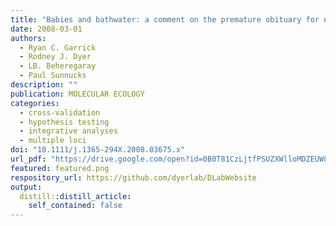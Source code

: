 ```yaml
---
title: "Babies and bathwater: a comment on the premature obituary for nested clade phylogeographical analysis"
date: 2008-03-01
authors:
  - Ryan C. Garrick
  - Rodney J. Dyer
  - LB. Beheregaray
  - Paul Sunnucks
description: ""
publication: MOLECULAR ECOLOGY
categories: 
  - cross-validation
  - hypothesis testing
  - integrative analyses
  - multiple loci
doi: "10.1111/j.1365-294X.2008.03675.x"
url_pdf: "https://drive.google.com/open?id=0B0T81CzLjtfPSUZXWlloMDZEUW8"
featured: featured.png
respository_url: https://github.com/dyerlab/DLabWebsite
output:
  distill::distill_article:
    self_contained: false
---
```


